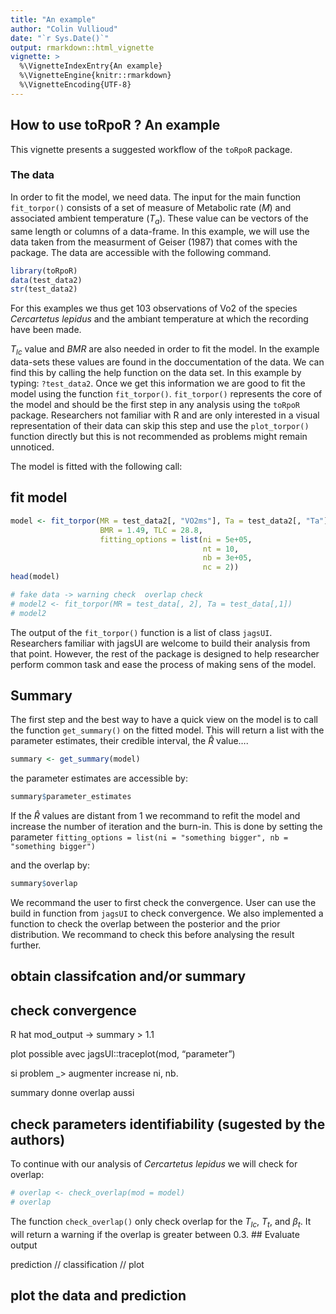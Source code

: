 ```yaml
---
title: "An example"
author: "Colin Vullioud"
date: "`r Sys.Date()`"
output: rmarkdown::html_vignette
vignette: >
  %\VignetteIndexEntry{An example}
  %\VignetteEngine{knitr::rmarkdown}
  %\VignetteEncoding{UTF-8}
---
```


## How to use toRpoR ? An example

This vignette presents a suggested workflow of the `toRpoR` package.


### The data 
In order to fit the model, we need data. The input for the main function `fit_torpor()` consists of 
a set of measure of Metabolic rate $(M)$ and associated ambient temperature $(T_a)$.
These value can be vectors of the same length or columns of a data-frame. In this 
example, we will use the data taken from the measurment of Geiser (1987) that comes 
with the package. The data are accessible with the following command. 

```r
library(toRpoR)
data(test_data2) 
str(test_data2)
``` 
For this examples we thus get 103 observations of Vo2 of the species *Cercartetus lepidus*
and the ambiant temperature at which the recording have been made. 

$T_{lc}$ value and $BMR$ are also needed in order to fit the model. In the example
data-sets these values are found in the doccumentation of the data. We can find this by calling
the help function on the data set. In this example by typing: `?test_data2`. 
Once we get this information we are good to fit the model using the function
`fit_torpor()`. `fit_torpor()` represents the core of the model and should be the first
step in any analysis using the `toRpoR` package. Researchers not familiar with 
R and are only interested in a visual representation of their data can skip this 
step and use the `plot_torpor()` function directly but this is not recommended as 
problems might remain unnoticed. 

The model is fitted with the following call: 

## fit model 
```r
model <- fit_torpor(MR = test_data2[, "VO2ms"], Ta = test_data2[, "Ta"],
                    BMR = 1.49, TLC = 28.8,
                    fitting_options = list(ni = 5e+05,
                                           nt = 10,
                                           nb = 3e+05,
                                           nc = 2))
head(model)

# fake data -> warning check  overlap check 
# model2 <- fit_torpor(MR = test_data[, 2], Ta = test_data[,1])
# model2
```

The output of the `fit_torpor()` function is a list of class `jagsUI`. 
Researchers familiar with jagsUI are welcome to build their analysis from that point. 
However, the rest of the package is designed to help researcher perform common 
task and ease the process of making sens of the model. 


## Summary

The first step and the best way to have a quick view on the model is to call the
function `get_summary()` on the fitted model. This will return a list with the 
parameter estimates, their credible interval, the $\hat{R}$ value.... 

```r
summary <- get_summary(model)

```

the parameter estimates are accessible by: 

```r
summary$parameter_estimates
```

If the $\hat{R}$ values are distant from 1 we recommand to refit the model and 
increase the number of iteration and the burn-in. This is done by setting the 
parameter `fitting_options = list(ni = "something bigger", nb = "something bigger")`


and the overlap by: 

```r

summary$overlap
``` 


We recommand the user to first check the convergence. User can use the build in 
function from `jagsUI` to check convergence. We also implemented a function to 
check the overlap between the posterior and the prior distribution. We recommand
to check this before analysing the result further. 



## obtain classifcation and/or summary

## check convergence 
R hat mod_output -> summary > 1.1


plot possible avec jagsUI::traceplot(mod, "parameter")

si problem _> augmenter increase ni, nb. 

summary donne overlap aussi 

## check parameters identifiability (sugested by the authors)  
To continue with our analysis of *Cercartetus lepidus* we will check for overlap: 

```r
# overlap <- check_overlap(mod = model)
# overlap
``` 

The function `check_overlap()` only check overlap for the $T_{lc}$, $T_t$, and 
$\beta_t$. It will return a warning if the overlap is greater between 0.3.
## Evaluate output 

prediction // classification // plot

## plot the data and prediction 


##



